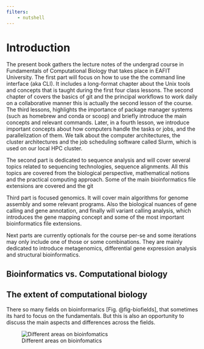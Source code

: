 ```yaml
---
filters: 
    - nutshell
---
```

# Introduction {.unnumbered}


The present book gathers the lecture notes of the undergrad course in Fundamentals of Computational Biology that takes place in EAFIT University. The first part will focus on how to use the the command line interface (aka CLI). It includes a long-format chapter about the Unix tools and concepts that is taught during the first four class lessons. The second chapter of covers the basics of git and the principal workflows to work daily on a collaborative manner this is actually the second lesson of the course. The third lessons, highlights the importance of package manager systems (such as homebrew and conda or scoop) and briefly introduce the main concepts and relevant commands. Later, in a fourth lesson, we introduce important concepts about how computers handle the tasks or jobs, and the parallelization of them. We talk about the computer architectures, the cluster architectures and the job scheduling software called Slurm, which is used on our local HPC cluster.

The second part is dedicated to sequence analysis and will cover several topics related to sequencing technologies, sequence alignments. All this topics are covered from the biological perspective, mathematical notions and the practical computing approach. Some of the main bioinformatics file extensions are covered and the git 

Third part is focused genomics. It will cover main algorithms for genome assembly and some relevant programs. Also the biological nuances of gene calling and gene annotation, and finally will variant calling analysis, which introduces the gene mapping concept and some of the most important bioinformatics file extensions.

Next parts are currently optionals for the course per-se and some iterations may only include one of those or some combinations. They are mainly dedicated to introduce metagenomics, differential gene expression analysis and structural bioinformatics.

<!-- Include a section, maybe an appendix about how to handle errors
Include s section about the windows subsystem for linux (WSL) and the ease of use for windows users -->

## Bioinformatics vs. Computational biology

## The extent of computational biology

There so many fields on bioinformarics [Fig. @fig-biofields], that sometimes its hard to focus on the fundamentals. But this is also an opportunity to discuss the main aspects and differences across the fields.

![Different areas on bioinfomatics](chs-command-line/imgs-cli/biofields.png){#fig-biofields}